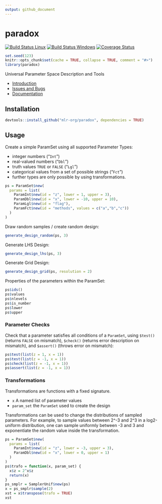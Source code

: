 ```yaml
---
output: github_document
---
```

# paradox

[![Build Status Linux](https://travis-ci.org/mlr-org/paradox.svg?branch=master)](https://travis-ci.org/mlr-org/paradox)
[![Build Status Windows](https://ci.appveyor.com/api/projects/status/m26qhpq99cka8l1b?svg=true)](https://ci.appveyor.com/project/jakob-r/paradox)
[![Coverage Status](https://coveralls.io/repos/github/mlr-org/paradox/badge.svg?branch=master)](https://coveralls.io/github/mlr-org/paradox?branch=master)


```r
set.seed(123)
knitr::opts_chunk$set(cache = TRUE, collapse = TRUE, comment = "#>")
library(paradox)
```

Universal Parameter Space Description and Tools

* [Introduction](https://mlr-org.github.io/paradox/articles/paradox.html)
* [Issues and Bugs](https://github.com/mlr-org/paradox/issues)
* [Documentation](https://mlr-org.github.io/paradox/)

## Installation
```r
devtools::install_github("mlr-org/paradox", dependencies = TRUE)
```

## Usage

Create a simple ParamSet using all supported Parameter Types:

* integer numbers ("`Int`")
* real-valued numbers ("`Dbl`")
* truth values `TRUE` or `FALSE` ("`Lgl`")
* categorical values from a set of possible strings ("`Fct`")
* further types are only possible by using transformations.

```r
ps = ParamSet$new(
  params = list(
    ParamInt$new(id = "z", lower = 1, upper = 3),
    ParamDbl$new(id = "x", lower = -10, upper = 10),
    ParamLgl$new(id = "flag"),
    ParamFct$new(id = "methods", values = c("a","b","c"))
  )
)
```

Draw random samples / create random design:

```r
generate_design_random(ps, 3)
```

Generate LHS Design:

```r
generate_design_lhs(ps, 3)
```

Generate Grid Design:

```r
generate_design_grid(ps, resolution = 2)
```

Properties of the parameters within the ParamSet:

```r
ps$ids()
ps$values
ps$nlevels
ps$is_number
ps$lower
ps$upper
```

### Parameter Checks

Check that a parameter satisfies all conditions of a `ParamSet`, using `$test()` (returns `FALSE` on mismatch), `$check()` (returns error description on mismatch), and `$assert()` (throws error on mismatch):

```r
ps$test(list(z = 1, x = 1))
ps$test(list(z = -1, x = 1))
ps$check(list(z = -1, x = 1))
ps$assert(list(z = -1, x = 1))
```

### Transformations

Transformations are functions with a fixed signature.

* `x` A named list of parameter values
* `param_set` the `ParamSet` used to create the design

Transformations can be used to change the distributions of sampled parameters. For example, to sample values between 2^-3 and 2^3 in a log2-uniform distribution, one can sample uniformly between -3 and 3 and exponentiate the random value inside the transformation.

```r
ps = ParamSet$new(
  params = list(
    ParamInt$new(id = "z", lower = -3, upper = 3),
    ParamDbl$new(id = "x", lower = 0, upper = 1)
  )
)
ps$trafo = function(x, param_set) {
  x$z = 2^x$z
  return(x)
}
ps_smplr = SamplerUnif$new(ps)
x = ps_smplr$sample(2)
xst = x$transpose(trafo = TRUE)
xst
```
